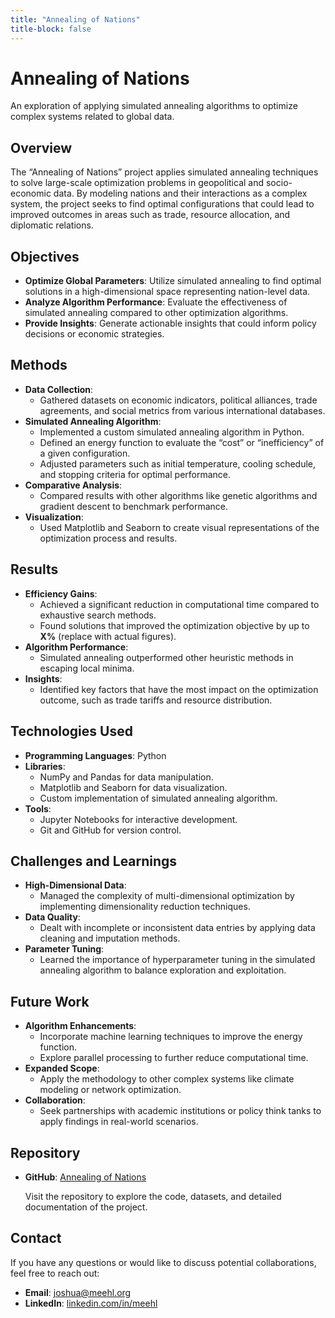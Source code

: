```yaml
---
title: "Annealing of Nations"
title-block: false
---
```


# Annealing of Nations

An exploration of applying simulated annealing algorithms to optimize complex systems related to global data.

## Overview

The "Annealing of Nations" project applies simulated annealing techniques to solve large-scale optimization problems in geopolitical and socio-economic data. By modeling nations and their interactions as a complex system, the project seeks to find optimal configurations that could lead to improved outcomes in areas such as trade, resource allocation, and diplomatic relations.

## Objectives

- **Optimize Global Parameters**: Utilize simulated annealing to find optimal solutions in a high-dimensional space representing nation-level data.
- **Analyze Algorithm Performance**: Evaluate the effectiveness of simulated annealing compared to other optimization algorithms.
- **Provide Insights**: Generate actionable insights that could inform policy decisions or economic strategies.

## Methods

- **Data Collection**:
  - Gathered datasets on economic indicators, political alliances, trade agreements, and social metrics from various international databases.
- **Simulated Annealing Algorithm**:
  - Implemented a custom simulated annealing algorithm in Python.
  - Defined an energy function to evaluate the "cost" or "inefficiency" of a given configuration.
  - Adjusted parameters such as initial temperature, cooling schedule, and stopping criteria for optimal performance.
- **Comparative Analysis**:
  - Compared results with other algorithms like genetic algorithms and gradient descent to benchmark performance.
- **Visualization**:
  - Used Matplotlib and Seaborn to create visual representations of the optimization process and results.

## Results

- **Efficiency Gains**:
  - Achieved a significant reduction in computational time compared to exhaustive search methods.
  - Found solutions that improved the optimization objective by up to **X%** (replace with actual figures).
- **Algorithm Performance**:
  - Simulated annealing outperformed other heuristic methods in escaping local minima.
- **Insights**:
  - Identified key factors that have the most impact on the optimization outcome, such as trade tariffs and resource distribution.

## Technologies Used

- **Programming Languages**: Python
- **Libraries**:
  - NumPy and Pandas for data manipulation.
  - Matplotlib and Seaborn for data visualization.
  - Custom implementation of simulated annealing algorithm.
- **Tools**:
  - Jupyter Notebooks for interactive development.
  - Git and GitHub for version control.

## Challenges and Learnings

- **High-Dimensional Data**:
  - Managed the complexity of multi-dimensional optimization by implementing dimensionality reduction techniques.
- **Data Quality**:
  - Dealt with incomplete or inconsistent data entries by applying data cleaning and imputation methods.
- **Parameter Tuning**:
  - Learned the importance of hyperparameter tuning in the simulated annealing algorithm to balance exploration and exploitation.

## Future Work

- **Algorithm Enhancements**:
  - Incorporate machine learning techniques to improve the energy function.
  - Explore parallel processing to further reduce computational time.
- **Expanded Scope**:
  - Apply the methodology to other complex systems like climate modeling or network optimization.
- **Collaboration**:
  - Seek partnerships with academic institutions or policy think tanks to apply findings in real-world scenarios.

## Repository

- **GitHub**: [Annealing of Nations](https://github.com/meehljd/Annealing-of-Nations)

  Visit the repository to explore the code, datasets, and detailed documentation of the project.

## Contact

If you have any questions or would like to discuss potential collaborations, feel free to reach out:

- **Email**: [joshua@meehl.org](mailto:joshua@meehl.org)
- **LinkedIn**: [linkedin.com/in/meehl](https://www.linkedin.com/in/meehl)
